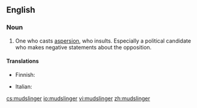 ==English==

===Noun===
{{en-noun}}

#One who casts [[aspersion]], who insults.  Especially a political candidate who makes negative statements about the opposition.

====Translations====
{{trans-top|one who casts aspersion}}
* Finnish: {{t|fi|loanheittäjä}}
{{trans-mid}}
* Italian: {{t-|it|infangatore|m}}
{{trans-bottom}}

[[cs:mudslinger]]
[[io:mudslinger]]
[[vi:mudslinger]]
[[zh:mudslinger]]